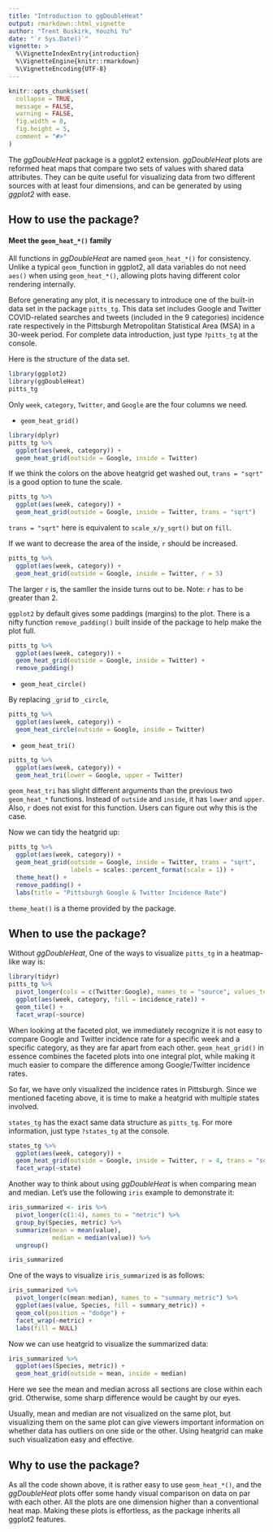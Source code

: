 ```yaml
---
title: "Introduction to ggDoubleHeat"
output: rmarkdown::html_vignette
author: "Trent Buskirk, Youzhi Yu"
date: "`r Sys.Date()`"
vignette: >
  %\VignetteIndexEntry{introduction}
  %\VignetteEngine{knitr::rmarkdown}
  %\VignetteEncoding{UTF-8}
---
```


```r
knitr::opts_chunk$set(
  collapse = TRUE,
  message = FALSE,
  warning = FALSE,
  fig.width = 8, 
  fig.height = 5,
  comment = "#>"
)
```

The *ggDoubleHeat* package is a ggplot2 extension. *ggDoubleHeat* plots are reformed heat maps that compare two sets of values with shared data attributes. They can be quite useful for visualizing data from two different sources with at least four dimensions, and can be generated by using *ggplot2* with ease. 

## How to use the package?

#### Meet the `geom_heat_*()` family

All functions in *ggDoubleHeat* are named `geom_heat_*()` for consistency. Unlike a typical `geom_`function in ggplot2, all data variables do not need `aes()` when using `geom_heat_*()`, allowing plots having different color rendering internally. 

Before generating any plot, it is necessary to introduce one of the built-in data set in the package `pitts_tg`. This data set includes Google and Twitter COVID-related searches and tweets (included in the 9 categories) incidence rate respectively in the Pittsburgh Metropolitan Statistical Area (MSA) in a 30-week period. For complete data introduction, just type `?pitts_tg` at the console.

Here is the structure of the data set. 


```r
library(ggplot2)
library(ggDoubleHeat)
pitts_tg

```

Only `week`, `category`, `Twitter`, and `Google` are the four columns we need.

* `geom_heat_grid()`

```r
library(dplyr)
pitts_tg %>%
  ggplot(aes(week, category)) +
  geom_heat_grid(outside = Google, inside = Twitter)
```

If we think the colors on the above heatgrid get washed out, `trans = "sqrt"` is a good option to tune the scale.

```r
pitts_tg %>%
  ggplot(aes(week, category)) +
  geom_heat_grid(outside = Google, inside = Twitter, trans = "sqrt")
```

`trans = "sqrt"` here is equivalent to `scale_x/y_sqrt()` but on `fill`.

If we want to decrease the area of the inside, `r` should be increased.

```r
pitts_tg %>%
  ggplot(aes(week, category)) +
  geom_heat_grid(outside = Google, inside = Twitter, r = 5)
```

The larger `r` is, the samller the inside turns out to be. Note: `r` has to be greater than 2. 


`ggplot2` by default gives some paddings (margins) to the plot. There is a nifty function `remove_padding()` built inside of the package to help make the plot full.

```r
pitts_tg %>%
  ggplot(aes(week, category)) +
  geom_heat_grid(outside = Google, inside = Twitter) +
  remove_padding()
```

* `geom_heat_circle()`

By replacing `_grid` to `_circle`, 

```r
pitts_tg %>%
  ggplot(aes(week, category)) +
  geom_heat_circle(outside = Google, inside = Twitter)
```

* `geom_heat_tri()`

```r
pitts_tg %>%
  ggplot(aes(week, category)) +
  geom_heat_tri(lower = Google, upper = Twitter)
```

`geom_heat_tri` has slight different arguments than the previous two `geom_heat_*` functions. Instead of `outside` and `inside`, it has `lower` and `upper`. Also, `r` does not exist for this function. Users can figure out why this is the case. 

Now we can tidy the heatgrid up:

```r
pitts_tg %>%
  ggplot(aes(week, category)) +
  geom_heat_grid(outside = Google, inside = Twitter, trans = "sqrt",
                 labels = scales::percent_format(scale = 1)) +
  theme_heat() +
  remove_padding() +
  labs(title = "Pittsburgh Google & Twitter Incidence Rate")
```

`theme_heat()` is a theme provided by the package.


## When to use the package?

Without *ggDoubleHeat*, One of the ways to visualize `pitts_tg` in a heatmap-like way is:

```r
library(tidyr)
pitts_tg %>%
  pivot_longer(cols = c(Twitter:Google), names_to = "source", values_to = "incidence_rate") %>%
  ggplot(aes(week, category, fill = incidence_rate)) +
  geom_tile() +
  facet_wrap(~source)
```


When looking at the faceted plot, we immediately recognize it is not easy to compare Google and Twitter incidence rate for a specific week and a specific category, as they are far apart from each other. `geom_heat_grid()` in essence combines the faceted plots into one integral plot, while making it much easier to compare the difference among Google/Twitter incidence rates. 


So far, we have only visualized the incidence rates in Pittsburgh. Since we mentioned faceting above, it is time to make a heatgrid with multiple states involved.

`states_tg` has the exact same data structure as `pitts_tg`. For more information, just type `?states_tg` at the console. 

```r
states_tg %>%
  ggplot(aes(week, category)) +
  geom_heat_grid(outside = Google, inside = Twitter, r = 4, trans = "sqrt") +
  facet_wrap(~state) 
```

Another way to think about using *ggDoubleHeat* is when comparing mean and median. Let’s use the following `iris` example to demonstrate it:

```r
iris_summarized <- iris %>%
  pivot_longer(c(1:4), names_to = "metric") %>%
  group_by(Species, metric) %>%
  summarize(mean = mean(value),
            median = median(value)) %>%
  ungroup()

iris_summarized
```

One of the ways to visualize `iris_summarized` is as follows:

```r
iris_summarized %>%
  pivot_longer(c(mean:median), names_to = "summary_metric") %>%
  ggplot(aes(value, Species, fill = summary_metric)) +
  geom_col(position = "dodge") +
  facet_wrap(~metric) +
  labs(fill = NULL)
```

Now we can use heatgrid to visualize the summarized data:

```r
iris_summarized %>%
  ggplot(aes(Species, metric)) +
  geom_heat_grid(outside = mean, inside = median)
```

Here we see the mean and median across all sections are close within each grid. Otherwise, some sharp difference would be caught by our eyes. 

Usually, mean and median are not visualized on the same plot, but visualizing them on the same plot can give viewers important information on whether data has outliers on one side or the other. Using heatgrid can make such visualization easy and effective. 

## Why to use the package?

As all the code shown above, it is rather easy to use `geom_heat_*()`, and the *ggDoubleHeat* plots offer some handy visual comparison on data on par with each other. All the plots are one dimension higher than a conventional heat map. Making these plots is effortless, as the package inherits all ggplot2 features. 







